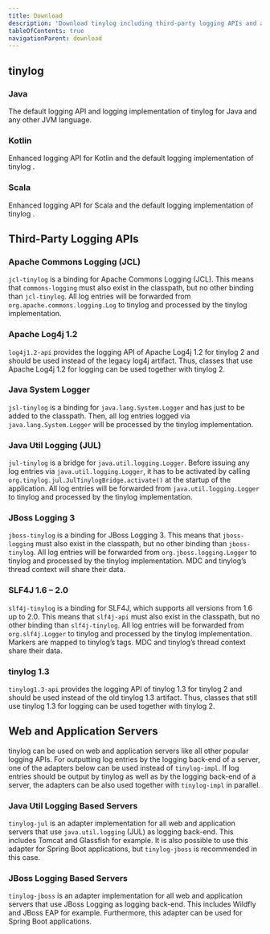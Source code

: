 ```yaml
---
title: Download
description: 'Download tinylog including third-party logging APIs and adapters for web and application severs. Get JARs and Maven or Gradle artifacts for your JVM projects.'
tableOfContents: true
navigationParent: download
---
```



## tinylog

### Java

The default logging API and logging implementation of tinylog <Version type="preview" /> for Java and any other JVM language.

<Download file="tinylog" artifacts="tinylog-api tinylog-impl" bundles="org.tinylog.api org.tinylog.impl" type="preview" />

### Kotlin

Enhanced logging API for Kotlin and the default logging implementation of tinylog <Version type="preview" />.

<Download file="tinylog-kotlin" artifacts="tinylog-api-kotlin tinylog-impl" bundles="org.tinylog.api.kotlin org.tinylog.impl" type="preview" />

### Scala

Enhanced logging API for Scala and the default logging implementation of tinylog <Version type="preview" />.

<Download file="tinylog-scala" artifacts="tinylog-api-scala_2.13 tinylog-impl" bundles="org.tinylog.api.scala_2.13 org.tinylog.impl" type="preview" />

## Third-Party Logging APIs

### Apache Commons Logging (JCL)

`jcl-tinylog` is a binding for Apache Commons Logging (JCL). This means that `commons-logging` must also exist in the classpath, but no other binding than `jcl-tinylog`. All log entries will be forwarded from `org.apache.commons.logging.Log` to tinylog and processed by the tinylog implementation.

<Download file="jcl-tinylog" artifacts="jcl-tinylog" bundles="org.tinylog.api.jcl" type="preview" />

### Apache Log4j 1.2

`log4j1.2-api` provides the logging API of Apache Log4j 1.2 for tinylog 2 and should be used instead of the legacy log4j artifact. Thus, classes that use Apache Log4j 1.2 for logging can be used together with tinylog 2.

<Download file="log4j1.2-api" artifacts="log4j1.2-api" bundles="org.tinylog.api.log4j12" type="preview" />

### Java System Logger

`jsl-tinylog` is a binding for `java.lang.System.Logger` and has just to be added to the classpath. Then, all log entries logged via `java.lang.System.Logger` will be processed by the tinylog implementation.

<Download file="jsl-tinylog" artifacts="jsl-tinylog" bundles="org.tinylog.api.jsl" type="preview" />

### Java Util Logging (JUL)

`jul-tinylog` is a bridge for `java.util.logging.Logger`. Before issuing any log entries via `java.util.logging.Logger`, it has to be activated by calling `org.tinylog.jul.JulTinylogBridge.activate()` at the startup of the application. All log entries will be forwarded from `java.util.logging.Logger` to tinylog and processed by the tinylog implementation.

<Download file="jul-tinylog" artifacts="jul-tinylog" bundles="org.tinylog.api.jul" type="preview" />

### JBoss Logging 3

`jboss-tinylog` is a binding for JBoss Logging 3. This means that `jboss-logging` must also exist in the classpath, but no other binding than `jboss-tinylog`. All log entries will be forwarded from `org.jboss.logging.Logger` to tinylog and processed by the tinylog implementation. MDC and tinylog’s thread context will share their data.

<Download file="jboss-tinylog" artifacts="jboss-tinylog" bundles="org.tinylog.api.jboss" type="preview" />

### SLF4J 1.6 – 2.0

`slf4j-tinylog` is a binding for SLF4J, which supports all versions from 1.6 up to 2.0. This means that `slf4j-api` must also exist in the classpath, but no other binding than `slf4j-tinylog`. All log entries will be forwarded from `org.slf4j.Logger` to tinylog and processed by the tinylog implementation. Markers are mapped to tinylog’s tags. MDC and tinylog’s thread context share their data.

<Download file="slf4j-tinylog" artifacts="slf4j-tinylog" bundles="org.tinylog.api.slf4j" type="preview" />

### tinylog 1.3

`tinylog1.3-api` provides the logging API of tinylog 1.3 for tinylog 2 and should be used instead of the old tinylog 1.3 artifact. Thus, classes that still use tinylog 1.3 for logging can be used together with tinylog 2.

<Download file="tinylog1.3-api" artifacts="tinylog1.3-api" bundles="org.tinylog.api.tinylog13" type="preview" />

## Web and Application Servers

tinylog can be used on web and application servers like all other popular logging APIs. For outputting log entries by the logging back-end of a server, one of the adapters below can be used instead of `tinylog-impl`. If log entries should be output by tinylog as well as by the logging back-end of a server, the adapters can be also used together with `tinylog-impl` in parallel.

### Java Util Logging Based Servers

`tinylog-jul` is an adapter implementation for all web and application servers that use `java.util.logging` (JUL) as logging back-end. This includes Tomcat and Glassfish for example. It is also possible to use this adapter for Spring Boot applications, but `tinylog-jboss` is recommended in this case.

<Download file="tinylog-jboss" artifacts="tinylog-jboss" bundles="org.tinylog.adapter.jul" type="preview" />

### JBoss Logging Based Servers

`tinylog-jboss` is an adapter implementation for all web and application servers that use JBoss Logging as logging back-end. This includes Wildfly and JBoss EAP for example. Furthermore, this adapter can be used for Spring Boot applications.

<Download file="tinylog-jul" artifacts="tinylog-jul" bundles="org.tinylog.adapter.jboss" type="preview" />
